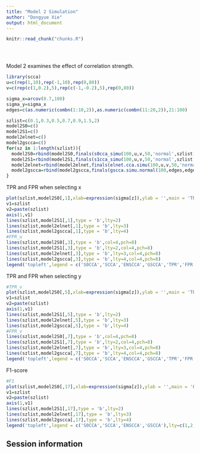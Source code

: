 ```yaml
---
title: "Model 2 Simulation"
author: "Dongyue Xie"
output: html_document
---
```


<!-- The file analysis/chunks.R contains chunks that define default settings
shared across the workflowr files. -->
```r
knitr::read_chunk("chunks.R")
```

<!-- Update knitr chunk options -->
```r
```

<!-- Insert the date the file was last updated -->
```r
```

<!-- Insert the code version (Git commit SHA1) if Git repository exists and R
 package git2r is installed -->
```r
```

<!-- Add your analysis here -->

Model 2 examines the effect of correlation strength.
```r
library(scca)
u=c(rep(1,10),rep(-1,10),rep(0,80))
v=c(rep(c(1,0.2),5),rep(c(-1,-0.2),5),rep(0,80))
```

```r
sigma_x=arcov(0.7,100)
sigma_y=sigma_x
edges=c(as.numeric(combn(1:10,2)),as.numeric(combn(11:20,2)),21:100)
```

```r
szlist=c(0.1,0.3,0.5,0.7,0.9,1.5,2)
model2S0=c()
model2S1=c()
model2elnet=c()
model2gscca=c()
for(sz in 1:length(szlist)){
  model2S0=rbind(model2S0,finals(s0cca_simu(100,u,v,50,'normal',szlist[sz],sigma_x,sigma_y)))
  model2S1=rbind(model2S1,finals(s1cca_simu(100,u,v,50,'normal',szlist[sz],sigma_x,sigma_y)))
  model2elnet=rbind(model2elnet,finals(elnet.cca.simu(100,u,v,50,'normal',szlist[sz],sigma_x,sigma_y)))
  model2gscca=rbind(model2gscca,finals(gscca.simu.normal(100,edges,edges,u,v,50,'normal',szlist[sz],sigma_x,sigma_y,gamma.u = 2.12,gamma.v = 2.12)))
}
```

TPR and FPR when selecting x

```r
plot(szlist,model2S0[,1],xlab=expression(sigma[z]),ylab = '',main = 'TPR and FPR for selecting X',type = 'b',ylim = c(0,1), xaxt="n")
v1=szlist
v2=paste(szlist)
axis(1,v1)
lines(szlist,model2S1[,1],type = 'b',lty=2)
lines(szlist,model2elnet[,1],type = 'b',lty=3)
lines(szlist,model2gscca[,1],type = 'b',lty=4)
#FPR_u
lines(szlist,model2S0[,3],type = 'b',col=4,pch=8)
lines(szlist,model2S1[,3],type = 'b',lty=2,col=4,pch=8)
lines(szlist,model2elnet[,3],type = 'b',lty=3,col=4,pch=8)
lines(szlist,model2gscca[,3],type = 'b',lty=4,col=4,pch=8)
legend('topleft',legend = c('S0CCA','SCCA','ENSCCA','GSCCA','TPR','FPR'),lty=c(1,2,3,4,NA,NA),pch=c(NA,NA,NA,NA,1,8),col = c(1,1,1,1,1,4))

```


TPR and FPR when selecting y
```r
#TPR_v
plot(szlist,model2S0[,5],xlab=expression(sigma[z]),ylab = '',main = 'TPR and FPR for selecting Y',type = 'b',ylim = c(0,1), xaxt="n")
v1=szlist
v2=paste(szlist)
axis(1,v1)
lines(szlist,model2S1[,5],type = 'b',lty=2)
lines(szlist,model2elnet[,5],type = 'b',lty=3)
lines(szlist,model2gscca[,5],type = 'b',lty=4)
#FPR_v
lines(szlist,model2S0[,7],type = 'b',col=4,pch=8)
lines(szlist,model2S1[,7],type = 'b',lty=2,col=4,pch=8)
lines(szlist,model2elnet[,7],type = 'b',lty=3,col=4,pch=8)
lines(szlist,model2gscca[,7],type = 'b',lty=4,col=4,pch=8)
legend('topleft',legend = c('S0CCA','SCCA','ENSCCA','GSCCA','TPR','FPR'),lty=c(1,2,3,4,NA,NA),pch=c(NA,NA,NA,NA,1,8),col = c(1,1,1,1,1,4))

```

F1-score 
```r
#F1
plot(szlist,model2S0[,17],xlab=expression(sigma[z]),ylab = '',main = 'F1-score',type = 'b',ylim = c(0,1), xaxt="n")
v1=szlist
v2=paste(szlist)
axis(1,v1)
lines(szlist,model2S1[,17],type = 'b',lty=2)
lines(szlist,model2elnet[,17],type = 'b',lty=3)
lines(szlist,model2gscca[,17],type = 'b',lty=4)
legend('topleft',legend = c('S0CCA','SCCA','ENSCCA','GSCCA'),lty=c(1,2,3,4))
```
## Session information

<!-- Insert the session information into the document -->
```r
```
